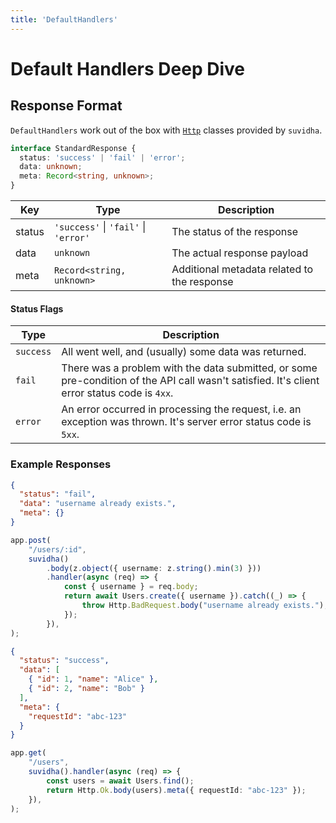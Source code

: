 ```yaml
---
title: 'DefaultHandlers'
---
```


# Default Handlers Deep Dive

## Response Format

`DefaultHandlers` work out of the box with [`Http`](/reference/http) classes provided by `suvidha`.

```ts
interface StandardResponse {
  status: 'success' | 'fail' | 'error';
  data: unknown;
  meta: Record<string, unknown>;
}
```

| Key    | Type                                | Description                                         |
|--------|-------------------------------------|-----------------------------------------------------|
| status | `'success'` &#124; `'fail'` &#124; `'error'` | The status of the response                         |
| data   | `unknown`                           | The actual response payload                        |
| meta   | `Record<string, unknown>` | Additional metadata related to the response        |


#### Status Flags
| Type    | Description                                                                 
|---------|-----------------------------------------------------------------------------
| `success` | All went well, and (usually) some data was returned.                        
| `fail`    | There was a problem with the data submitted, or some pre-condition of the API call wasn't satisfied. It's client error status code is `4xx`.
| `error`   | An error occurred in processing the request, i.e. an exception was thrown. It's server error status code is `5xx`.



### Example Responses
<Tabs>

<Tab title="Bad Request">

```json
{
  "status": "fail",
  "data": "username already exists.",
  "meta": {}
}
```

</Tab>

<Tab title="handler">
    
```ts
app.post(
    "/users/:id",
    suvidha()
        .body(z.object({ username: z.string().min(3) }))
        .handler(async (req) => {
            const { username } = req.body;
            return await Users.create({ username }).catch((_) => {
                throw Http.BadRequest.body("username already exists.");
            });
        }),
);
```

</Tab>
</Tabs>

<Tabs>
<Tab title="Success">

```json
{
  "status": "success",
  "data": [
    { "id": 1, "name": "Alice" },
    { "id": 2, "name": "Bob" }
  ],
  "meta": {
    "requestId": "abc-123"
  }
}
```
</Tab>
<Tab title="handler">

```ts
app.get(
    "/users",
    suvidha().handler(async (req) => {
        const users = await Users.find();
        return Http.Ok.body(users).meta({ requestId: "abc-123" });
    }),
);

```

</Tab>
</Tabs>


